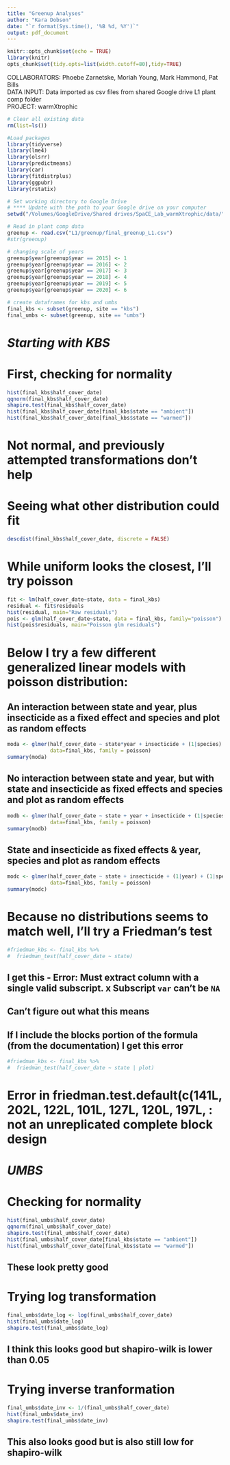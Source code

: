```yaml
---
title: "Greenup Analyses"
author: "Kara Dobson"
date: "`r format(Sys.time(), '%B %d, %Y')`"
output: pdf_document
---
```


```r
knitr::opts_chunk$set(echo = TRUE)
library(knitr)
opts_chunk$set(tidy.opts=list(width.cutoff=80),tidy=TRUE)
```

COLLABORATORS:  Phoebe Zarnetske, Moriah Young, Mark Hammond, Pat Bills  
DATA INPUT:     Data imported as csv files from shared Google drive L1 plant comp folder  
PROJECT:        warmXtrophic

```r
# Clear all existing data
rm(list=ls())

#Load packages
library(tidyverse)
library(lme4)
library(olsrr)
library(predictmeans)
library(car)
library(fitdistrplus)
library(ggpubr)
library(rstatix)

# Set working directory to Google Drive
# **** Update with the path to your Google drive on your computer
setwd("/Volumes/GoogleDrive/Shared drives/SpaCE_Lab_warmXtrophic/data/")

# Read in plant comp data
greenup <- read.csv("L1/greenup/final_greenup_L1.csv")
#str(greenup)

# changing scale of years
greenup$year[greenup$year == 2015] <- 1
greenup$year[greenup$year == 2016] <- 2
greenup$year[greenup$year == 2017] <- 3
greenup$year[greenup$year == 2018] <- 4
greenup$year[greenup$year == 2019] <- 5
greenup$year[greenup$year == 2020] <- 6

# create dataframes for kbs and umbs
final_kbs <- subset(greenup, site == "kbs")
final_umbs <- subset(greenup, site == "umbs")
```

# *Starting with KBS*

# First, checking for normality
```r
hist(final_kbs$half_cover_date)
qqnorm(final_kbs$half_cover_date)
shapiro.test(final_kbs$half_cover_date)
hist(final_kbs$half_cover_date[final_kbs$state == "ambient"])
hist(final_kbs$half_cover_date[final_kbs$state == "warmed"])
```

\pagebreak

# Not normal, and previously attempted transformations don't help  

# Seeing what other distribution could fit
```r
descdist(final_kbs$half_cover_date, discrete = FALSE)
```
# While uniform looks the closest, I'll try poisson
```r
fit <- lm(half_cover_date~state, data = final_kbs)
residual <- fit$residuals
hist(residual, main="Raw residuals")  
pois <- glm(half_cover_date~state, data = final_kbs, family="poisson")
hist(pois$residuals, main="Poisson glm residuals")
```

\pagebreak

# Below I try a few different generalized linear models with poisson distribution:  

## An interaction between state and year, plus insecticide as a fixed effect and species and plot as random effects
```r
moda <- glmer(half_cover_date ~ state*year + insecticide + (1|species) + (1|plot),
              data=final_kbs, family = poisson)
summary(moda)
```

\pagebreak

## No interaction between state and year, but with state and insecticide as fixed effects and species and plot as random effects
```r
modb <- glmer(half_cover_date ~ state + year + insecticide + (1|species) + (1|plot),
              data=final_kbs, family = poisson)
summary(modb)
```

\pagebreak

## State and insecticide as fixed effects & year, species and plot as random effects
```r
modc <- glmer(half_cover_date ~ state + insecticide + (1|year) + (1|species) + (1|plot),
              data=final_kbs, family = poisson)
summary(modc)
```

\pagebreak

# Because no distributions seems to match well, I'll try a Friedman's test
```r
#friedman_kbs <- final_kbs %>% 
#  friedman_test(half_cover_date ~ state)
```
## I get this - Error: Must extract column with a single valid subscript. x Subscript `var` can't be `NA`
## Can't figure out what this means  

## If I include the blocks portion of the formula (from the documentation) I get this error
```r
#friedman_kbs <- final_kbs %>% 
#  friedman_test(half_cover_date ~ state | plot)
```
# Error in friedman.test.default(c(141L, 202L, 122L, 101L, 127L, 120L, 197L,  :  not an unreplicated complete block design

\pagebreak

# *UMBS*

# Checking for normality

```r
hist(final_umbs$half_cover_date)
qqnorm(final_umbs$half_cover_date)
shapiro.test(final_umbs$half_cover_date)
hist(final_umbs$half_cover_date[final_kbs$state == "ambient"])
hist(final_umbs$half_cover_date[final_kbs$state == "warmed"])
```

## These look pretty good

\pagebreak

# Trying log transformation
```r
final_umbs$date_log <- log(final_umbs$half_cover_date)
hist(final_umbs$date_log)
shapiro.test(final_umbs$date_log)
```
## I think this looks good but shapiro-wilk is lower than 0.05

\pagebreak

# Trying inverse tranformation
```r
final_umbs$date_inv <- 1/(final_umbs$half_cover_date)
hist(final_umbs$date_inv)
shapiro.test(final_umbs$date_inv)
```
## This also looks good but is also still low for shapiro-wilk